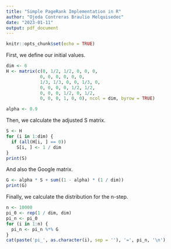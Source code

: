 ```yaml
---
title: "Simple PageRank Implementation in R"
author: "Ojeda Contreras Braulio Melquisedec"
date: "2023-01-11"
output: pdf_document
---
```


```r
knitr::opts_chunk$set(echo = TRUE)
```

First, we define our initial values.

```r

dim <- 6
H <- matrix(c(0, 1/2, 1/2, 0, 0, 0,
             0, 0, 0, 0, 0, 0, 
             1/3, 1/3, 0, 0, 1/3, 0,
             0, 0, 0, 0, 1/2, 1/2,
             0, 0, 0, 1/2, 0, 1/2,
             0, 0, 0, 1, 0, 0), ncol = dim, byrow = TRUE)

alpha <- 0.9

```

Then, we calculate the adjusted S matrix.

```r

S <- H
for (i in 1:dim) {
  if (all(H[i, ] == 0))
    S[i, ] <- 1 / dim
}
print(S)

```

And also the Google matrix.

```r

G <- alpha * S + sum((1 - alpha) * (1 / dim))
print(G)

```

Finally, we calculate the distribution for the n-step.

```r

n <- 10000
pi_0 <- rep(1 / dim, dim)
pi_n <- pi_0
for (i in 1:n) {
  pi_n <- pi_n %*% G
}
cat(paste('pi_', as.character(i), sep = ''), '=', pi_n, '\n')

```

